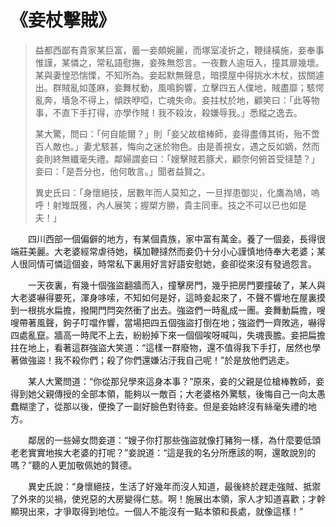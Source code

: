 # 《妾杖擊賊》

> 益都西鄙有貴家某巨富，蓄一妾頗婉麗，而塚室凌折之，鞭撻橫施，妾奉事惟謹，某憐之，常私語慰撫，妾殊無怨言。一夜數人逾垣入，撞其扉幾壞。某與妻惶恐惴慄，不知所為。妾起默無聲息，暗摸屋中得挑水木杖，拔關遽出。群賊亂如蓬麻，妾舞杖動，風鳴鉤響，立擊四五人僕地，賊盡靡；駭愕亂奔，墻急不得上，傾跌咿啞，亡魂失命。妾拄杖於地，顧笑曰：「此等物事，不直下手打得，亦學作賊！我不殺汝，殺嫌辱我。」悉縱之逸去。
>
> 某大驚，問曰：「何自能爾？」則「妾父故槍棒師，妾得盡傳其術，殆不啻百人敵也。」妻尤駭甚，悔向之迷於物色。由是善視女，遇之反如嫡，然而妾則終無纖毫失禮。鄰婦謂妾曰：「嫂擊賊若豚犬，顧奈何俯首受撻楚？」妾曰：「是吾分也，他何敢言。」聞者益賢之。
>
> 異史氏曰：「身懷絕技，居數年而人莫知之，一旦捍患御災，化鷹為鳩，嗚呼！射雉既獲，內人展笑；握槊方勝，貴主同車。技之不可以已也如是夫！」

&emsp;&emsp;四川西部一個偏僻的地方，有某個貴族，家中富有萬金。養了一個妾，長得很端莊美麗。大老婆經常虐待她，橫加鞭撻然而妾仍十分小心謹慎地侍奉大老婆；某人很同情可憐這個妾，時常私下裏用好言好語安慰她，妾卻從來沒有發過怨言。

&emsp;&emsp;一天夜裏，有幾十個強盜翻牆而入，撞擊房門，幾乎把房門要撞破了，某人與大老婆嚇得要死，渾身哆嗦，不知如何是好，這時妾起來了，不聲不響地在屋裏摸到一根挑水扁擔，撥開門閂突然衝了出去。強盜們一時亂成一團。妾舞動扁擔，嗖嗖帶著風聲，鉤子叮噹作響，當場把四五個強盜打倒在地；強盜們一齊敗逃，嚇得四處亂竄。牆高一時爬不上去，紛紛掉下來一個個唉呀喊叫，失魂喪膽。妾把扁擔拄在地上，看著這群強盜大笑道：“這樣一群廢物，還不值得我下手打，居然也學著做強盜！我不殺你們；殺了你們還嫌沾汙我自己呢！”於是放他們逃走。

&emsp;&emsp;某人大驚問道：“你從那兒學來這身本事？”原來，妾的父親是位槍棒教師，妾得到她父親傳授的全部本領，能夠以一敵百；大老婆格外驚駭，後悔自己一向太愚蠢糊塗了，從那以後，便換了一副好臉色對待妾。但是妾始終沒有絲毫失禮的地方。

&emsp;&emsp;鄰居的一些婦女問妾道：“嫂子你打那些強盜就像打豬狗一樣，為什麼要低頭老老實實地挨大老婆的打呢？”妾說道：“這是我的名分所應該的啊，還敢說別的嗎？”聽的人更加敬佩她的賢德。

&emsp;&emsp;異史氏說：“身懷絕技，生活了好幾年而沒人知道，最後終於趕走強賊、抵禦了外來的災禍，使兇惡的大房變得仁慈。啊！施展出本領，家人才知道喜歡；才幹顯現出來，才爭取得到地位。一個人不能沒有一點本領和長處，就像這樣！”
